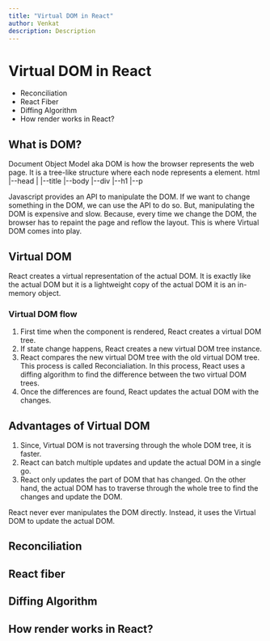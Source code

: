 ```yaml
---
title: "Virtual DOM in React"
author: Venkat
description: Description 
---
```


# Virtual DOM in React
- Reconciliation
- React Fiber
- Diffing Algorithm
- How render works in React?

## What is DOM?

Document Object Model aka DOM is how the browser represents the web page. It is a tree-like structure where each node represents a element.
<CodeBlock>
html
|--head
|  |--title
|--body
   |--div
   |--h1
   |--p
</CodeBlock>

Javascript provides an API to manipulate the DOM. If we want to change something in the DOM, we can use the API to do so. But, manipulating the DOM is expensive and slow.
Because, every time we change the DOM, the browser has to repaint the page and reflow the layout. This is where Virtual DOM comes into play.

## Virtual DOM
React creates a virtual representation of the actual DOM. It is exactly like the actual DOM but it is a lightweight copy of the actual DOM it is an in-memory object.

### Virtual DOM flow
1. First time when the component is rendered, React creates a virtual DOM tree.
2. If state change happens, React creates a new virtual DOM tree instance.
3. React compares the new virtual DOM tree with the old virtual DOM tree. This process is called Reconcialiation. 
In this process, React uses a diffing algorithm to find the difference between the two virtual DOM trees.
4. Once the differences are found, React updates the actual DOM with the changes.

## Advantages of Virtual DOM
1. Since, Virtual DOM is not traversing through the whole DOM tree, it is faster.
2. React can batch multiple updates and update the actual DOM in a single go.
3. React only updates the part of DOM that has changed.
On the other hand, the actual DOM has to traverse through the whole tree to find the changes and update the DOM.


<Note>
React never ever manipulates the DOM directly. Instead, it uses the Virtual DOM to update the actual DOM.
</Note>

## Reconciliation


## React fiber


## Diffing Algorithm


## How render works in React?
